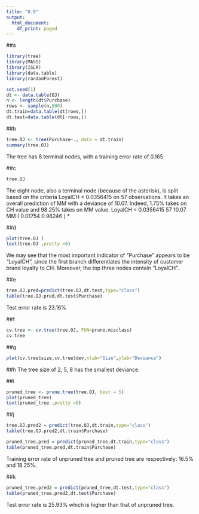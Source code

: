 ```yaml
---
title: "8.9"
output:
  html_document:
    df_print: paged
---
```


##a
```r
library(tree)
library(MASS)
library(ISLR)
library(data.table)
library(randomForest)

set.seed(1)
dt <- data.table(OJ)
n <- length(dt$Purchase)
rows <- sample(n,800)
dt.train=data.table(dt[rows,])
dt.test=data.table(dt[-rows,])
```

##b
```r
tree.OJ <- tree(Purchase~., data = dt.train)
summary(tree.OJ)
```

The tree has 8 terminal nodes, with a training error rate of 0.165

##c
```r
tree.OJ
```

The eight node, also a terminal node (because of the asterisk), is split based on the criteria LoyalCH < 0.0356415 on 57 observations. It takes an overall prediction of MM with a deviance of 10.07. Indeed, 1.75% takes on CH value and 98.25% takes on MM value.
LoyalCH < 0.0356415 57   10.07 MM ( 0.01754 0.98246 ) *

##d
```r
plot(tree.OJ )
text(tree.OJ ,pretty =0)
```

We may see that the most important indicator of "Purchase" appears to be "LoyalCH", since the first branch differentiates the intensity of customer brand loyalty to CH. Moreover, the top three nodes contain "LoyalCH".

##e
```r
tree.OJ.pred=predict(tree.OJ,dt.test,type="class")
table(tree.OJ.pred,dt.test$Purchase)
```
Test error rate is 23.16%

##f
```r
cv.tree <- cv.tree(tree.OJ, FUN=prune.misclass)
cv.tree
```

##g
```r
plot(cv.tree$size,cv.tree$dev,xlab="Size",ylab="Deviance")
```

##h
The tree size of 2, 5, 8 has the smallest deviance.

##i
```r
pruned_tree <- prune.tree(tree.OJ, best = 5)
plot(pruned_tree)
text(pruned_tree ,pretty =0)
```

##j
```r
tree.OJ.pred2 = predict(tree.OJ,dt.train,type="class")
table(tree.OJ.pred2,dt.train$Purchase)

pruned_tree.pred = predict(pruned_tree,dt.train,type="class")
table(pruned_tree.pred,dt.train$Purchase)
```

Training error rate of unpruned tree and pruned tree are respectively: 16.5% and 18.25%. 

##k
```r
pruned_tree.pred2 = predict(pruned_tree,dt.test,type="class")
table(pruned_tree.pred2,dt.test$Purchase)
```
Test error rate is 25.93% which is higher than that of unpruned tree.
